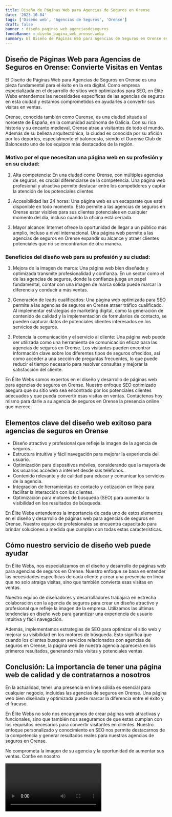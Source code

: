 ```yaml
---
title: Diseño de Páginas Web para Agencias de Seguros en Orense
date: '2023-10-04'
tags: ['Diseño web', 'Agencias de Seguros', 'Orense']
draft: false
banner : diseño_paginas_web_agenciasdeseguros
fondoBanner : diseño_pagina_web_orense.webp
summary: El Diseño de Páginas Web para Agencias de Seguros en Orense es una pieza fundamental para el éxito en la era digital. Como empresa especializada en el desarrollo de sitios web optimizados para SEO, en Élite Webs entendemos las necesidades específicas de las agencias de seguros en esta ciudad y estamos comprometidos en ayudarles a convertir sus visitas en ventas.
---
```


## Diseño de Páginas Web para Agencias de Seguros en Orense: Convierte Visitas en Ventas

El Diseño de Páginas Web para Agencias de Seguros en Orense es una pieza fundamental para el éxito en la era digital. Como empresa especializada en el desarrollo de sitios web optimizados para SEO, en Élite Webs entendemos las necesidades específicas de las agencias de seguros en esta ciudad y estamos comprometidos en ayudarles a convertir sus visitas en ventas.

Orense, conocida también como Ourense, es una ciudad situada al noroeste de España, en la comunidad autónoma de Galicia. Con su rica historia y su encanto medieval, Orense atrae a visitantes de todo el mundo. Además de su belleza arquitectónica, la ciudad es conocida por su afición por los deportes, especialmente el baloncesto, siendo el Ourense Club de Baloncesto uno de los equipos más destacados de la región.

### Motivo por el que necesitan una página web en su profesión y en su ciudad:

1. Alta competencia: En una ciudad como Orense, con múltiples agencias de seguros, es crucial diferenciarse de la competencia. Una página web profesional y atractiva permite destacar entre los competidores y captar la atención de los potenciales clientes.

2. Accesibilidad las 24 horas: Una página web es un escaparate que está disponible en todo momento. Esto permite a las agencias de seguros en Orense estar visibles para sus clientes potenciales en cualquier momento del día, incluso cuando la oficina está cerrada.

3. Mayor alcance: Internet ofrece la oportunidad de llegar a un público más amplio, incluso a nivel internacional. Una página web permite a las agencias de seguros en Orense expandir su alcance y atraer clientes potenciales que no se encontrarían de otra manera.

### Beneficios del diseño web para su profesión y su ciudad:

1. Mejora de la imagen de marca: Una página web bien diseñada y optimizada transmite profesionalidad y confianza. En un sector como el de las agencias de seguros, donde la confianza juega un papel fundamental, contar con una imagen de marca sólida puede marcar la diferencia y conducir a más ventas.

2. Generación de leads cualificados: Una página web optimizada para SEO permite a las agencias de seguros en Orense atraer tráfico cualificado. Al implementar estrategias de marketing digital, como la generación de contenido de calidad y la implementación de formularios de contacto, se pueden capturar datos de potenciales clientes interesados en los servicios de seguros.

3. Potencia la comunicación y el servicio al cliente: Una página web puede ser utilizada como una herramienta de comunicación eficaz para las agencias de seguros en Orense. Los visitantes pueden encontrar información clave sobre los diferentes tipos de seguros ofrecidos, así como acceder a una sección de preguntas frecuentes, lo que puede reducir el tiempo necesario para resolver consultas y mejorar la satisfacción del cliente.

En Élite Webs somos expertos en el diseño y desarrollo de páginas web para agencias de seguros en Orense. Nuestro enfoque SEO optimizado asegura que su sitio web sea encontrado por los potenciales clientes adecuados y que pueda convertir esas visitas en ventas. Contáctenos hoy mismo para darle a su agencia de seguros en Orense la presencia online que merece.

<GifSeo />

<Cta />

## Elementos clave del diseño web exitoso para agencias de seguros en Orense

- Diseño atractivo y profesional que refleje la imagen de la agencia de seguros.
- Estructura intuitiva y fácil navegación para mejorar la experiencia del usuario.
- Optimización para dispositivos móviles, considerando que la mayoría de los usuarios acceden a internet desde sus teléfonos.
- Contenido relevante y de calidad para educar y comunicar los servicios de la agencia.
- Integración de herramientas de contacto y cotización en línea para facilitar la interacción con los clientes.
- Optimización para motores de búsqueda (SEO) para aumentar la visibilidad en los resultados de búsqueda.

En Élite Webs entendemos la importancia de cada uno de estos elementos en el diseño y desarrollo de páginas web para agencias de seguros en Orense. Nuestro equipo de profesionales se encuentra capacitado para brindar soluciones a medida que cumplan con todas estas características.

## Cómo nuestro servicio de diseño web puede ayudar

En Élite Webs, nos especializamos en el diseño y desarrollo de páginas web para agencias de seguros en Orense. Nuestro enfoque se basa en entender las necesidades específicas de cada cliente y crear una presencia en línea que no solo atraiga visitas, sino que también convierta esas visitas en ventas.

Nuestro equipo de diseñadores y desarrolladores trabajará en estrecha colaboración con la agencia de seguros para crear un diseño atractivo y profesional que refleje la imagen de la empresa. Utilizamos las últimas tendencias en diseño web para garantizar una experiencia de usuario intuitiva y fácil navegación.

Además, implementamos estrategias de SEO para optimizar el sitio web y mejorar su visibilidad en los motores de búsqueda. Esto significa que cuando los clientes busquen servicios relacionados con agencias de seguros en Orense, la página web de nuestra agencia aparecerá en los primeros resultados, generando más visitas y potenciales ventas.

## Conclusión: La importancia de tener una página web de calidad y de contratarnos a nosotros

En la actualidad, tener una presencia en línea sólida es esencial para cualquier negocio, incluidas las agencias de seguros en Orense. Una página web bien diseñada y optimizada puede marcar la diferencia entre el éxito y el fracaso.

En Élite Webs no solo nos encargamos de crear páginas web atractivas y funcionales, sino que también nos aseguramos de que estas cumplan con los requisitos necesarios para convertir visitantes en clientes. Nuestro enfoque personalizado y conocimiento en SEO nos permite destacarnos de la competencia y generar resultados reales para nuestras agencias de seguros en Orense.

No comprometa la imagen de su agencia y la oportunidad de aumentar sus ventas. Confíe en nosotro

<Video />

<CtaBot job='Agencias de Seguros' city='Orense'/>

<Gmaps query='Orense+españa+maps' />